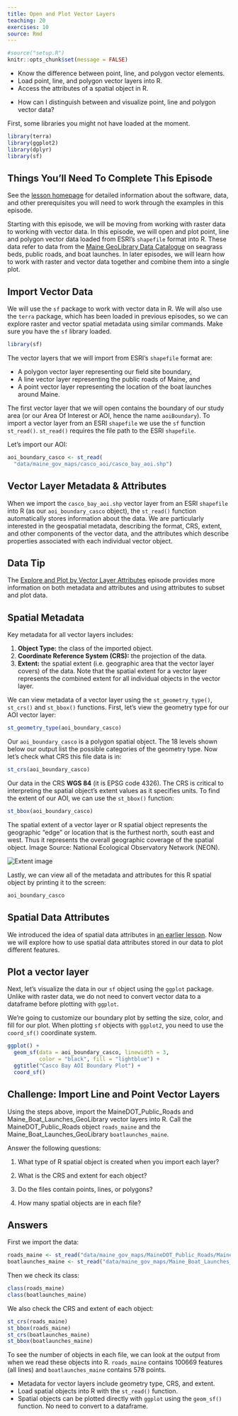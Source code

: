 ```yaml
---
title: Open and Plot Vector Layers
teaching: 20
exercises: 10
source: Rmd
---
```


```r
#source("setup.R")
knitr::opts_chunk$set(message = FALSE)
```

::::::::::::::::::::::::::::::::::::::: objectives

- Know the difference between point, line, and polygon vector elements.
- Load point, line, and polygon vector layers into R.
- Access the attributes of a spatial object in R.

::::::::::::::::::::::::::::::::::::::::::::::::::

:::::::::::::::::::::::::::::::::::::::: questions

- How can I distinguish between and visualize point, line and polygon vector data?

::::::::::::::::::::::::::::::::::::::::::::::::::

First, some libraries you might not have loaded at the moment. 

```r
library(terra)
library(ggplot2)
library(dplyr)
library(sf)
```

::::::::::::::::::::::::::::::::::::::::::  prereq

## Things You'll Need To Complete This Episode

See the [lesson homepage](.) for detailed information about the software, data,
and other prerequisites you will need to work through the examples in this
episode.


::::::::::::::::::::::::::::::::::::::::::::::::::

Starting with this episode, we will be moving from working with raster data to
working with vector data. In this episode, we will open and plot point, line
and polygon vector data loaded from ESRI's `shapefile` format into R. These data refer to data from the [Maine GeoLibrary Data Catalogue](https://www.maine.gov/geolib/catalog.html) on seagrass beds, public roads, and boat launches. In later episodes, we
will learn how to work with raster and vector data together and combine them
into a single plot.

## Import Vector Data

We will use the `sf` package to work with vector data in R. We will also use
the `terra` package, which has been loaded in previous episodes, so we can
explore raster and vector spatial metadata using similar commands. Make sure
you have the `sf` library loaded.

```r
library(sf)
```

The vector layers that we will import from ESRI's `shapefile` format are:

- A polygon vector layer representing our field site boundary,
- A line vector layer representing the public roads of Maine, and
- A point vector layer representing the location of the boat launches around Maine.

The first vector layer that we will open contains the boundary of our study area
(or our Area Of Interest or AOI, hence the name `aoiBoundary`). To import
a vector layer from an ESRI `shapefile` we use the `sf` function `st_read()`. `st_read()`
requires the file path to the ESRI `shapefile`.

Let's import our AOI:

```r
aoi_boundary_casco <- st_read(
  "data/maine_gov_maps/casco_aoi/casco_bay_aoi.shp")
```

## Vector Layer Metadata \& Attributes

When we import the `casco_bay_aoi.shp` vector layer from an ESRI `shapefile` into R (as our
`aoi_boundary_casco` object), the `st_read()` function automatically stores
information about the data. We are particularly interested in the geospatial
metadata, describing the format, CRS, extent, and other components of the
vector data, and the attributes which describe properties associated with each
individual vector object.

:::::::::::::::::::::::::::::::::::::::::  callout

## Data Tip

The [Explore and Plot by Vector Layer Attributes](07-vector-shapefile-attributes-in-r/)
episode provides more information on both metadata and attributes
and using attributes to subset and plot data.


::::::::::::::::::::::::::::::::::::::::::::::::::

## Spatial Metadata

Key metadata for all vector layers includes:

1. **Object Type:** the class of the imported object.
2. **Coordinate Reference System (CRS):** the projection of the data.
3. **Extent:** the spatial extent (i.e. geographic area that the vector layer
   covers) of the data. Note that the spatial extent for a vector layer
   represents the combined extent for all individual objects in the vector layer.

We can view metadata of a vector layer using the `st_geometry_type()`, `st_crs()` and
`st_bbox()` functions. First, let's view the geometry type for our AOI
vector layer:

```r
st_geometry_type(aoi_boundary_casco)
```

Our `aoi_boundary_casco` is a polygon spatial object. The 18 levels shown below our
output list the possible categories of the geometry type. Now let's check what
CRS this file data is in:

```r
st_crs(aoi_boundary_casco)
```

Our data in the CRS **WGS 84** (it is EPSG code 4326). The CRS is critical to interpreting the spatial object's extent values as it specifies units. To find the extent of our AOI, we can use the `st_bbox()` function:

```r
st_bbox(aoi_boundary_casco)
```

The spatial extent of a vector layer or R spatial object represents the geographic
"edge" or location that is the furthest north, south east and west. Thus it
represents the overall geographic coverage of the spatial object. Image Source:
National Ecological Observatory Network (NEON).

![](fig/dc-spatial-vector/spatial_extent.png){alt='Extent image'}

Lastly, we can view all of the metadata and attributes for this R spatial
object by printing it to the screen:

```r
aoi_boundary_casco
```

## Spatial Data Attributes

We introduced the idea of spatial data attributes in
[an earlier lesson](https://cobalt-casco.github.io/organization-geospatial/02-intro-vector-data).
Now we will explore how to use spatial data attributes stored in our data to
plot different features.

## Plot a vector layer

Next, let's visualize the data in our `sf` object using the `ggplot` package.
Unlike with raster data, we do not need to convert vector data to a dataframe
before plotting with `ggplot`.

We're going to customize our boundary plot by setting the size, color, and fill
for our plot. When plotting `sf` objects with `ggplot2`, you need to use the
`coord_sf()` coordinate system.

```r
ggplot() +
  geom_sf(data = aoi_boundary_casco, linewidth = 3, 
          color = "black", fill = "lightblue") +
  ggtitle("Casco Bay AOI Boundary Plot") +
  coord_sf()
```

:::::::::::::::::::::::::::::::::::::::  challenge

## Challenge: Import Line and Point Vector Layers

Using the steps above, import the MaineDOT_Public_Roads and Maine_Boat_Launches_GeoLibrary vector layers into
R. Call the MaineDOT_Public_Roads object `roads_maine` and the Maine_Boat_Launches_GeoLibrary
`boatlaunches_maine`.

Answer the following questions:

1. What type of R spatial object is created when you import each layer?

2. What is the CRS and extent for each object?

3. Do the files contain points, lines, or polygons?

4. How many spatial objects are in each file?

:::::::::::::::  solution

## Answers

First we import the data:

```r
roads_maine <- st_read("data/maine_gov_maps/MaineDOT_Public_Roads/MaineDOT_Public_Roads.shp")
boatlaunches_maine <- st_read("data/maine_gov_maps/Maine_Boat_Launches_GeoLibrary/Maine_Boat_Launches_GeoLibrary.shp")
```

Then we check its class:

```r
class(roads_maine)
class(boatlaunches_maine)
```

We also check the CRS and extent of each object:

```r
st_crs(roads_maine)
st_bbox(roads_maine)
st_crs(boatlaunches_maine)
st_bbox(boatlaunches_maine)
```

To see the number of objects in each file, we can look at the output from when
we read these objects into R. `roads_maine` contains 100669 features (all lines) and
`boatlaunches_maine` contains 578 points.



:::::::::::::::::::::::::

::::::::::::::::::::::::::::::::::::::::::::::::::



:::::::::::::::::::::::::::::::::::::::: keypoints

- Metadata for vector layers include geometry type, CRS, and extent.
- Load spatial objects into R with the `st_read()` function.
- Spatial objects can be plotted directly with `ggplot` using the `geom_sf()`
  function. No need to convert to a dataframe.

::::::::::::::::::::::::::::::::::::::::::::::::::


